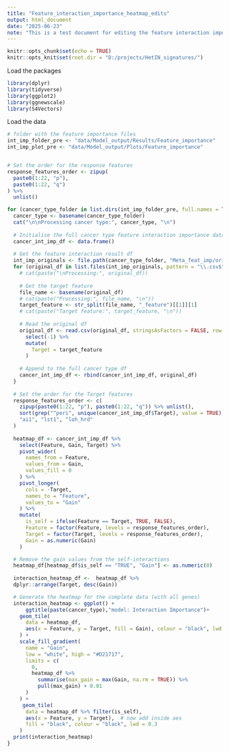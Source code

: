 ```yaml
---
title: "Feature_interaction_importance_heatmap_edits"
output: html_document
date: "2025-06-23"
note: "This is a test document for editing the feature interaction importance heatmap, in order to break out the features by type and generate separate gradents for each type."
---
```


```r
knitr::opts_chunk$set(echo = TRUE)
knitr::opts_knit$set(root.dir = "D:/projects/HetIN_signatures/")
```

Load the packages
```r
library(dplyr)
library(tidyverse)
library(ggplot2)
library(ggnewscale)
library(S4Vectors)
```

Load the data
```r
# folder with the feature importance files
int_imp_folder_pre <- "data/Model_output/Results/Feature_importance"
int_imp_plot_pre <- "data/Model_output/Plots/Feature_importance"


# Set the order for the response features
response_features_order <- zipup(
  paste0(1:22, "p"), 
  paste0(1:22, "q")
) %>% 
  unlist()
```

```r
for (cancer_type_folder in list.dirs(int_imp_folder_pre, full.names = TRUE, recursive = FALSE)) {
  cancer_type <- basename(cancer_type_folder)
  cat("\n\nProcessing cancer type:", cancer_type, "\n")
  
  # Initialise the full cancer type feature interaction importance data frame
  cancer_int_imp_df <- data.frame()
  
  # Get the feature interaction result df
  int_imp_originals <- file.path(cancer_type_folder, "Meta_feat_imp/original")
  for (original_df in list.files(int_imp_originals, pattern = "\\.csv$", full.names = TRUE)) {
    # cat(paste("\nProcessing:", original_df))
    
    # Get the target feature 
    file_name <- basename(original_df)
    # cat(paste("Processing:", file_name, "\n"))
    target_feature <- str_split(file_name, "_feature")[[1]][1]
    # cat(paste("Target feature:", target_feature, "\n"))
    
    # Read the original df
    original_df <- read.csv(original_df, stringsAsFactors = FALSE, row.names = NULL) %>% 
      select(-1) %>% 
      mutate(
        Target = target_feature
      )
    
    # Append to the full cancer type df
    cancer_int_imp_df <- rbind(cancer_int_imp_df, original_df)
  }
  
  # Set the order for the Target features
  response_features_order <- c(
    zipup(paste0(1:22, "p"), paste0(1:22, "q")) %>% unlist(),
    sort(grep("^peri", unique(cancer_int_imp_df$Target), value = TRUE)),
    "ai1", "lst1", "loh_hrd"
  )
  
  heatmap_df <- cancer_int_imp_df %>%
    select(Feature, Gain, Target) %>%
    pivot_wider(
      names_from = Feature,
      values_from = Gain,
      values_fill = 0
    ) %>% 
    pivot_longer(
      cols = -Target,
      names_to = "Feature",
      values_to = "Gain"
    ) %>%  
    mutate(
      is_self = ifelse(Feature == Target, TRUE, FALSE),
      Feature = factor(Feature, levels = response_features_order),
      Target = factor(Target, levels = response_features_order),
      Gain = as.numeric(Gain)
    )

  # Remove the gain values from the self-interactions
  heatmap_df[heatmap_df$is_self == "TRUE", "Gain"] <- as.numeric(0)
  
  interaction_heatmap_df <-  heatmap_df %>%
  dplyr::arrange(Target, desc(Gain))

  # Generate the heatmap for the complete data (with all genes)
  interaction_heatmap <- ggplot() +
      ggtitle(paste(cancer_type),"model: Interaction Importance")+
    geom_tile(
      data = heatmap_df,
      aes(x = Feature, y = Target, fill = Gain), colour = "black", lwd = 0.3
    ) +
    scale_fill_gradient(
      name = "Gain",
      low = "white", high = "#D21717",
      limits = c(
        0,
        heatmap_df %>%
          summarise(max_gain = max(Gain, na.rm = TRUE)) %>%
          pull(max_gain) + 0.01
      )
    ) +
     geom_tile(
      data = heatmap_df %>% filter(is_self),
      aes(x = Feature, y = Target),  # now add inside aes
      fill = "black", colour = "black", lwd = 0.3
    )
  print(interaction_heatmap)
}
```

